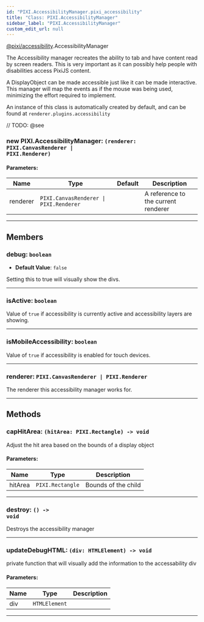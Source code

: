 ```yaml
---
id: "PIXI.AccessibilityManager.pixi_accessibility"
title: "Class: PIXI.AccessibilityManager"
sidebar_label: "PIXI.AccessibilityManager"
custom_edit_url: null
---
```


[@pixi/accessibility](../modules/pixi_accessibility).AccessibilityManager


The Accessibility manager recreates the ability to tab and have content read by screen readers. This is very important as it can possibly help people with disabilities access PixiJS content.

A DisplayObject can be made accessible just like it can be made interactive. This manager will map the events as if the mouse was being used, minimizing the effort required to implement.

An instance of this class is automatically created by default, and can be found at `renderer.plugins.accessibility`



// TODO: @see

        

<article>

### new PIXI.AccessibilityManager: <span><code>(renderer&#58; PIXI.CanvasRenderer &#124; PIXI.Renderer) </code></span>

#### Parameters:
| Name     | Type                                                  | Default       | Description                         |
| -------- | ----------------------------------------------------- | ------------- | ----------------------------------- |
| renderer | <code>PIXI.CanvasRenderer &#124; PIXI.Renderer</code> | <code></code> | A reference to the current renderer |

</article>

---------------------------------------




## Members
<article>

### debug: <span><code>boolean</code></span>
- **Default Value**: <code>false</code>

Setting this to true will visually show the divs.

</article>


---------------------------------------

<article>

### isActive: <span><code>boolean</code></span>
Value of `true` if accessibility is currently active and accessibility layers are showing.

</article>


---------------------------------------

<article>

### isMobileAccessibility: <span><code>boolean</code></span>
Value of `true` if accessibility is enabled for touch devices.

</article>


---------------------------------------

<article>

### renderer: <span><code>PIXI.CanvasRenderer &#124; PIXI.Renderer</code></span>
The renderer this accessibility manager works for.

</article>


---------------------------------------


## Methods
<article>

### capHitArea: <span><code>(hitArea&#58; PIXI.Rectangle) -&#62; void</code></span>
Adjust the hit area based on the bounds of a display object

#### Parameters:
| Name    | Type                        | Description         |
| ------- | --------------------------- | ------------------- |
| hitArea | <code>PIXI.Rectangle</code> | Bounds of the child |
</article>


---------------------------------------

<article>

### destroy: <span><code>() -&#62; void</code></span>
Destroys the accessibility manager

</article>


---------------------------------------

<article>

### updateDebugHTML: <span><code>(div&#58; HTMLElement) -&#62; void</code></span>
private function that will visually add the information to the accessability div

#### Parameters:
| Name | Type                     | Description |
| ---- | ------------------------ | ----------- |
| div  | <code>HTMLElement</code> |             |
</article>


---------------------------------------


    